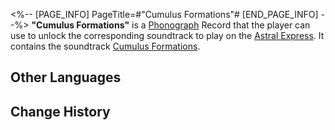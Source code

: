 <%-- [PAGE_INFO]
PageTitle=#"Cumulus Formations"#
[END_PAGE_INFO] --%>
{{Item Infobox
|id          = 210200
|image       = Item Cumulus Formations.png{{subst:void|<!--$UPLOAD:<<SpriteOutput/ItemFigures/210001.png>-<Item Cumulus Formations.png>-<Item Icons>>-->}}
|type        = Disk
|invCategory = Valuables
|rarity      = 3
|effect      = 
|description = A record that can be played on the Express' phonograph. It might be a chance acquisition or a gift from someone else. All sorts of memories surge up when the music plays &mdash; the smiles, encounters, touches, and the excitement of battle. Maybe that is why people still collect records even as society rapidly advances.<br />The current record contains the track, "Cumulus Formations."
}}
{{Description|''Clear skies, soothed darkness, yet a quick shower followed by sun. Appearing clouds, fading clouds, enigmatic as life itself.''}}
'''"Cumulus Formations"''' is a [[Phonograph]] Record that the player can use to unlock the corresponding soundtrack to play on the [[Astral Express]]. It contains the soundtrack [[Cumulus Formations]].

==Other Languages==
{{Other Languages
|en   = "Cumulus Formations"
|zhs  = 《云阵四合》
|zht  = 〈雲陣四合〉
|ja   = 『雲陣四合』
|ko   = ≪운진사합≫
|es   = Formaciones de cúmulos
|fr   = «&nbsp;Cumulus Formations&nbsp;»
|ru   = Cumulus Formations
|th   = "Cumulus Formations"
|vi   = "Mây Tích Trận Địa"
|de   = „Quellwolken-Formationen“
|id   = "Cumulus Formations"
|pt   = "Cumulus Formations"
}}

==Change History==
{{Change History|1.0}}
